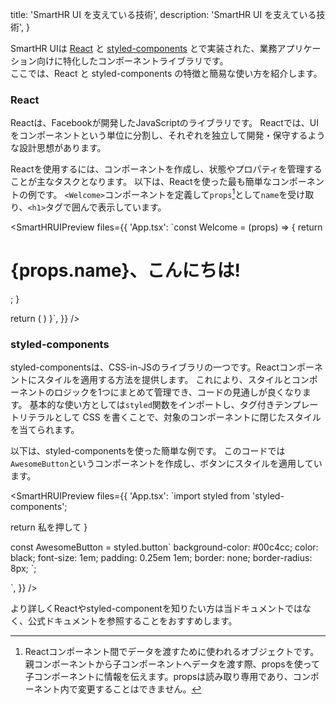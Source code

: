 


  title: 'SmartHR UI を支えている技術',
  description: 'SmartHR UI を支えている技術',
}

SmartHR UIは [React](https://ja.reactjs.org/) と [styled-components](https://styled-components.com/) とで実装された、業務アプリケーション向けに特化したコンポーネントライブラリです。  
ここでは、React と styled-components の特徴と簡易な使い方を紹介します。

### React
Reactは、Facebookが開発したJavaScriptのライブラリです。
Reactでは、UIをコンポーネントという単位に分割し、それぞれを独立して開発・保守するような設計思想があります。

Reactを使用するには、コンポーネントを作成し、状態やプロパティを管理することが主なタスクとなります。
以下は、Reactを使った最も簡単なコンポーネントの例です。
`<Welcome>`コンポーネントを定義して`props`[^1]として`name`を受け取り、`<h1>`タグで囲んで表示しています。

<SmartHRUIPreview
  files={{
    'App.tsx': `const Welcome = (props) => {
  return <h1>{props.name}、こんにちは!</h1>;
}

  return (
    <Welcome name="皆様" />
  )
}`,
  }}
/>

### styled-components

styled-componentsは、CSS-in-JSのライブラリの一つです。Reactコンポーネントにスタイルを適用する方法を提供します。
これにより、スタイルとコンポーネントのロジックを1つにまとめて管理でき、コードの見通しが良くなります。
基本的な使い方としては`styled`関数をインポートし、タグ付きテンプレートリテラルとして CSS を書くことで、対象のコンポーネントに閉じたスタイルを当てられます。

以下は、styled-componentsを使った簡単な例です。
このコードでは`AwesomeButton`というコンポーネントを作成し、ボタンにスタイルを適用しています。

<SmartHRUIPreview
  files={{
    'App.tsx': `import styled from 'styled-components';

  return <AwesomeButton>私を押して</AwesomeButton>
}

const AwesomeButton = styled.button\`
  background-color: #00c4cc;
  color: black;
  font-size: 1em;
  padding: 0.25em 1em;
  border: none;
  border-radius: 8px;
\`;

`,
  }}
/>

より詳しくReactやstyled-componentを知りたい方は当ドキュメントではなく、公式ドキュメントを参照することをおすすめします。


[^1]: Reactコンポーネント間でデータを渡すために使われるオブジェクトです。親コンポーネントから子コンポーネントへデータを渡す際、propsを使って子コンポーネントに情報を伝えます。propsは読み取り専用であり、コンポーネント内で変更することはできません。
